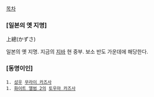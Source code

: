 [[목차]]

=== [일본의 옛 지명] ===
上總(かずさ)

일본의 옛 지명. 지금의 [[지바]] 현 중부. 보소 반도 가운데에 해당한다.

=== [동명이인] ===
 1. [[성우]] [[무라이 카즈사]]
 1. [[화이트 앨범 2]]의 [[토우마 카즈사]]
